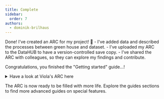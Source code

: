 ```yaml
---
title: Complete
sidebar:
  order: 7
authors:
  - dominik-brilhaus
---
```



<ViolaSays>
Done! I've created an ARC for my project! 🥳
- I've added data and described the processes between green house and dataset. 
- I've uploaded my ARC to the DataHUB to have a version-controlled save copy. 
- I've shared the ARC with colleagues, so they can explore my findings and contribute. 
</ViolaSays>

Congratulations, you finished the "Getting started" guide...!


<details>
<summary>Have a look at Viola's ARC here</summary>

<FileTree>
- assays
  - Proteomics_DataAnalysis
      - README.md
      - dataset
        - MSFraggerOutput
          - combined_protein.csv
        - combined_protein.fasta
      - isa.assay.xlsx
      - protocols
          - AssayTemplate_Proteomics_DataAnalysis.json
  - Proteomics_MS
    - README.md
    - dataset
      - MS_Raw
          - WT_Cold_1_Measured.d
          - WT_Cold_2_Measured.d
          - WT_Cold_3_Measured.d
          - WT_RT_1_Measured.d
          - WT_RT_2_Measured.d
          - WT_RT_3_Measured.d
      - isa.assay.xlsx
    - protocols
        - AssayTemplate_Proteomics_MS.json
  - SugarMeasurement
    - README.md
    - dataset
      - sugar_result.csv
    - isa.assay.xlsx
    - protocols
        - sugar_extraction_protocol.md
  - Visualization
      - README.md
      - dataset
        - heatmap.svg
      - isa.assay.xlsx
      - protocols
          - heatmap.py
- isa.investigation.xlsx
- runs
  - ...
- studies
  - AthalianaColdStress
      - README.md
      - isa.study.xlsx
      - protocols
        - growth_protocol.md
      - resources
- workflows
  - ...
</FileTree>

</details>

The ARC is now ready to be filled with more life.
Explore the guides sections to find more advanced guides on special features. 






